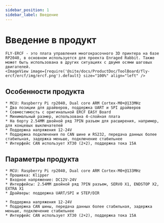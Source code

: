 ```yaml
---
sidebar_position: 1
sidebar_label: Введение
---
```





# Введение в продукт

    FLY-ERCF - это плата управления многокрасочного 3D принтера на базе RP2040, в основном используется для проекта Enraged Rabbit. Также может быть использована в других ситуациях с двумя осями шаговых двигателей.
    <ImageView image={require('@site/docs/ProductDoc/ToolBoard/fly-ercf/ercf/img/ercf.png').default} size="100%" align="left" />

## Особенности продукта

    * MCU: Raspberry Pi rp2040, Dual core ARM Cortex-M0+@133MHz
    * Два позиции для драйверов, поддержка UART и SPI драйверов
    * Совместимость с оригинальной ERCF EASY Board
    * Минимальный размер, использована 4-слойная плата
    * На борту 2.54MM двойной ряд 7PIN разъем для расширения, например, для концевых выключателей
    * Поддержка напряжения 12-24V
    * Поддержка подключения по CAN шине и RS232, передача данных более стабильная, задержка меньше, подключение стабильнее
    * Интерфейс CAN использует XT30 (2+2), поддержка тока 15A

## Параметры продукта

    * MCU: Raspberry Pi rp2040, Dual core ARM Cortex-M0+@133MHz
    * Прошивка: Klipper
    * Входное напряжение: DC12V-24V
    * Интерфейсы: 2.54MM двойной ряд 7PIN разъем, SERVO X1, ENDSTOP X2, EXTRA X1
    * Драйверы: поддержка UART/SPI и STEP/DIR

    * Поддержка напряжения 12-24V
    * Поддержка CAN шины, передача данных более стабильная, задержка меньше, подключение стабильнее
    * Интерфейс CAN использует XT30 (2+2), поддержка тока 15A